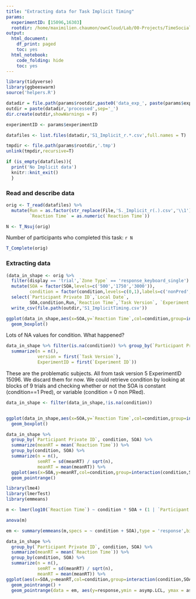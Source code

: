 ```yaml
---
title: "Extracting data for Task Implicit Timing"
params:
  experimentID: [15096,16303]
  rootdir: /home/maximilien.chaumon/ownCloud/Lab/00-Projects/TimeSocialDistancing/DATA
output:
  html_document:
    df_print: paged
    toc: yes
  html_notebook:
    code_folding: hide
    toc: yes
---
```



```r
library(tidyverse)
library(ggbeeswarm)
source('helpers.R')
```

```r

datadir = file.path(params$rootdir,paste0('data_exp_', paste(params$experimentID,collapse='-'), '_', ExperimentName[1]))
outdir = paste(datadir,'processed',sep='_')
dir.create(outdir,showWarnings = F)

experimentID <- params$experimentID

datafiles <- list.files(datadir,'S1_Implicit_r.*.csv',full.names = T)

tmpdir <- file.path(params$rootdir,'.tmp')
unlink(tmpdir,recursive=T)

if (is_empty(datafiles)){
  print('No Implicit data')
  knitr::knit_exit()
  }

```

### Read and describe data

```r

orig <- T_read(datafiles) %>%
  mutate(Run = as.factor(str_replace(File,'S._Implicit_r(.).csv','\\1')),
         `Reaction Time` = as.numeric(`Reaction Time`))

N <- T_Nsuj(orig)


```

Number of participants who completed this task:
`r N`

```r

T_Complete(orig)

```

### Extracting data

```r

(data_in_shape <- orig %>%
  filter(display == 'trial',`Zone Type` == 'response_keyboard_single') %>%
  mutate(SOA = factor(SOA,levels=c('500','1750','3000')),
         condition = factor(condition,levels=c(0,1),labels=c('nonPred','Pred'))) %>%
  select(`Participant Private ID`,`Local Date`,
         SOA,condition,Run,`Reaction Time`,`Task Version`, `Experiment ID`)) %>%
  write_csv(file.path(outdir,'S1_ImplicitTiming.csv'))
```


```r
ggplot(data_in_shape,aes(x=SOA,y=`Reaction Time`,col=condition,group=interaction(condition,SOA))) +
  geom_boxplot()
```

Lots of NA values for condition. What happened?

```r
data_in_shape %>% filter(is.na(condition)) %>% group_by(`Participant Private ID`) %>%
  summarize(n = n(),
            version = first(`Task Version`),
            ExperimentID = first(`Experiment ID`))
```

These are the problematic subjects. All from task version 5 ExperimentID 15096.
We discard them for now. We could retrieve condition by looking at blocks of 9 trials and checking whether or not the SOA is constant (condition==1 Pred), or variable (condition = 0 non PRed).


```r

data_in_shape <- filter(data_in_shape,!is.na(condition))


ggplot(data_in_shape,aes(x=SOA,y=`Reaction Time`,col=condition,group=interaction(condition,SOA))) +
  geom_boxplot()

```


```r
data_in_shape %>% 
  group_by(`Participant Private ID`, condition, SOA) %>%
  summarize(meanRT = mean(`Reaction Time`)) %>%
  group_by(condition, SOA) %>%
  summarize(n = n(),
            semRT = sd(meanRT) / sqrt(n),
            meanRT = mean(meanRT)) %>%
  ggplot(aes(x=SOA,y=meanRT,col=condition,group=interaction(condition,SOA),ymin = meanRT - semRT, ymax = meanRT + semRT)) +
  geom_pointrange()

```

```r
library(lme4)
library(lmerTest)
library(emmeans)

m <- lmer(log10(`Reaction Time`) ~ condition * SOA + (1 | `Participant Private ID`), data_in_shape )

anova(m)

em <- summary(emmeans(m,specs = ~ condition + SOA),type = 'response',bias.adj = T)

data_in_shape %>% 
  group_by(`Participant Private ID`, condition, SOA) %>%
  summarize(meanRT = mean(`Reaction Time`)) %>%
  group_by(condition, SOA) %>%
  summarize(n = n(),
            semRT = sd(meanRT) / sqrt(n),
            meanRT = mean(meanRT)) %>%
ggplot(aes(x=SOA,y=meanRT,col=condition,group=interaction(condition,SOA),ymin = meanRT - semRT, ymax = meanRT + semRT)) +
  geom_pointrange() +
  geom_pointrange(data = em, aes(y=response,ymin = asymp.LCL, ymax = asymp.UCL),shape = 2)

```





